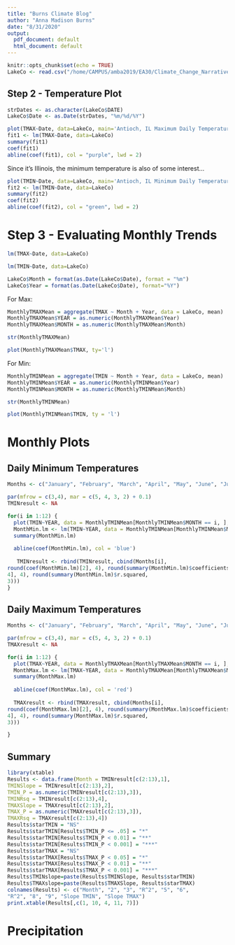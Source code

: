 ```yaml
---
title: "Burns Climate Blog"
author: "Anna Madison Burns"
date: "8/31/2020"
output:
  pdf_document: default
  html_document: default
---
```


```r
knitr::opts_chunk$set(echo = TRUE)
LakeCo <- read.csv("/home/CAMPUS/amba2019/EA30/Climate_Change_Narratives/Data/FA20/Burns_LakeCoIL.csv")
```

## Step 2 - Temperature Plot

```r
strDates <- as.character(LakeCo$DATE)
LakeCo$Date <- as.Date(strDates, "%m/%d/%Y")
```

```r
plot(TMAX~Date, data=LakeCo, main='Antioch, IL Maximum Daily Temperatures', sub='July 1, 1901 to June 30, 2008', ylab='Maximum Temperature (C)', ty='l')
fit1 <- lm(TMAX~Date, data=LakeCo)
summary(fit1)
coef(fit1)
abline(coef(fit1), col = "purple", lwd = 2)
```

Since it's Illinois, the minimum temperature is also of some interest...

```r
plot(TMIN~Date, data=LakeCo, main='Antioch, IL Minimum Daily Temperatures', sub='July 1, 1901 to June 30, 2008', ylab='Maximum Temperature (C)', ty='l')
fit2 <- lm(TMIN~Date, data=LakeCo)
summary(fit2)
coef(fit2)
abline(coef(fit2), col = "green", lwd = 2)
```

# Step 3 - Evaluating Monthly Trends

```r
lm(TMAX~Date, data=LakeCo)
```

```r
lm(TMIN~Date, data=LakeCo)
```

```r
LakeCo$Month = format(as.Date(LakeCo$Date), format = "%m")
LakeCo$Year = format(as.Date(LakeCo$Date), format="%Y")
```

For Max: 

```r
MonthlyTMAXMean = aggregate(TMAX ~ Month + Year, data = LakeCo, mean)
MonthlyTMAXMean$YEAR = as.numeric(MonthlyTMAXMean$Year)
MonthlyTMAXMean$MONTH = as.numeric(MonthlyTMAXMean$Month)
```

```r
str(MonthlyTMAXMean)
```

```r
plot(MonthlyTMAXMean$TMAX, ty='l')
```

For Min:

```r
MonthlyTMINMean = aggregate(TMIN ~ Month + Year, data = LakeCo, mean)
MonthlyTMINMean$YEAR = as.numeric(MonthlyTMINMean$Year)
MonthlyTMINMean$MONTH = as.numeric(MonthlyTMINMean$Month)
```

```r
str(MonthlyTMINMean)
```
```r
plot(MonthlyTMINMean$TMIN, ty = 'l')
```

# Monthly Plots

## Daily Minimum Temperatures

```r
Months <- c("January", "February", "March", "April", "May", "June", "July", "August", "September", "October", "November", "December")

par(mfrow = c(3,4), mar = c(5, 4, 3, 2) + 0.1)
TMINresult <- NA

for(i in 1:12) {
  plot(TMIN~YEAR, data = MonthlyTMINMean[MonthlyTMINMean$MONTH == i, ], ty = 'l', las = 1, xlim = c(1901,2008), main = Months[i]) #note changed from 1901
  MonthMin.lm <- lm(TMIN~YEAR, data = MonthlyTMINMean[MonthlyTMINMean$MONTH == i, ])
  summary(MonthMin.lm)
  
  abline(coef(MonthMin.lm), col = 'blue')
  
   TMINresult <- rbind(TMINresult, cbind(Months[i],
round(coef(MonthMin.lm)[2], 4), round(summary(MonthMin.lm)$coefficients[2,
4], 4), round(summary(MonthMin.lm)$r.squared,
3)))
}
```

## Daily Maximum Temperatures

```r
Months <- c("January", "February", "March", "April", "May", "June", "July", "August", "September", "October", "November", "December")

par(mfrow = c(3,4), mar = c(5, 4, 3, 2) + 0.1)
TMAXresult <- NA

for(i in 1:12) {
  plot(TMAX~YEAR, data = MonthlyTMAXMean[MonthlyTMAXMean$MONTH == i, ], ty = 'l', las = 1, xlim = c(1901,2008), main = Months[i])
  MonthMax.lm <- lm(TMAX~YEAR, data = MonthlyTMAXMean[MonthlyTMAXMean$MONTH == i, ])
  summary(MonthMax.lm)
  
  abline(coef(MonthMax.lm), col = 'red')
  
  TMAXresult <- rbind(TMAXresult, cbind(Months[i],
round(coef(MonthMax.lm)[2], 4), round(summary(MonthMax.lm)$coefficients[2,
4], 4), round(summary(MonthMax.lm)$r.squared,
3)))

}
```

## Summary

```r
library(xtable)
Results <- data.frame(Month = TMINresult[c(2:13),1],
TMINSlope = TMINresult[c(2:13),2],
TMIN_P = as.numeric(TMINresult[c(2:13),3]),
TMINRsq = TMINresult[c(2:13),4],
TMAXSlope = TMAXresult[c(2:13),2],
TMAX_P = as.numeric(TMAXresult[c(2:13),3]),
TMAXRsq = TMAXresult[c(2:13),4])
Results$starTMIN = "NS"
Results$starTMIN[Results$TMIN_P <= .05] = "*"
Results$starTMIN[Results$TMIN_P < 0.01] = "**"
Results$starTMIN[Results$TMIN_P < 0.001] = "***"
Results$starTMAX = "NS"
Results$starTMAX[Results$TMAX_P < 0.05] = "*"
Results$starTMAX[Results$TMAX_P < 0.01] = "**"
Results$starTMAX[Results$TMAX_P < 0.001] = "***"
Results$TMINslope=paste(Results$TMINSlope, Results$starTMIN)
Results$TMAXslope=paste(Results$TMAXSlope, Results$starTMAX)
colnames(Results) <- c("Month", "2", "3", "R^2", "5", "6",
"R^2", "8", "9", "Slope TMIN", "Slope TMAX")
print.xtable(Results[,c(1, 10, 4, 11, 7)])
```


# Precipitation

